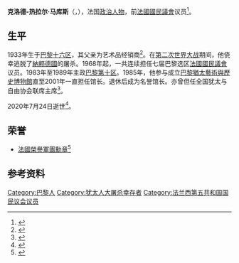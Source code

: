 {{Infobox officeholder
| name          = 克洛德-热拉尔·马库斯
| native_name   = Claude-Gérard Marcus
| image         = Bernard_Quesson_-_Claude-Gérard_Marcus_-_Alain_Juppé_-_Jacques_Chirac_en_1988.jpg
| caption       = 从左至右依次为贝尔纳·克森、克洛德-热拉尔·马库斯、[[阿兰·朱佩|阿兰·朱佩]]、[[雅克·希拉克|雅克·希拉克]]（1988年）
| birth_date    = 1933年8月24日
| birth_place   = [[法国|法国]][[巴黎|巴黎]]
| death_date    = {{Death date and age|df=y|2020|07|24|1933|08|24}}
| death_place   = 法国巴黎
| nationality   = {{FRA}}
| occupation    = [[政治人物|政治人物]]
| party         = [[保衛共和聯盟|保衛共和聯盟]]
| office        = [[國民議會_(法國)|法國國民議會]]议员
| term_start    = 1968年7月11日
| term_end      = 1997年4月21日
| office2       = [[巴黎第十区|巴黎第十区]]区长
| term_start2   = 1983年3月13日
| term_end2     = 1989年3月19日
| predecessor2  = 
| successor2    = 
| awards        = {{法国荣誉军团勋章|type=4}}
}}
'''克洛德-热拉尔·马库斯'''（{{lang-fr|Claude-Gérard Marcus}}，{{bd|1933年|8月24日|2020年|7月24日|catIdx=Marcus}}），法国[[政治人物|政治人物]]，前[[國民議會_(法國)|法國國民議會]]议员<ref>{{cite web|url=http://www.actuj.com/2020-07/france-politique/8780-la-disparition-de-claude-gerard-marcus#|title=La disparition de Claude-Gérard Marcus|date=2020-07-28|work=Actualité Juive|language=fr|accessdate=2020-08-03|archive-date=2020-09-28|archive-url=https://web.archive.org/web/20200928083438/http://www.actuj.com/2020-07/france-politique/8780-la-disparition-de-claude-gerard-marcus|dead-url=no}}</ref>。
==生平==
1933年生于[[巴黎十六区|巴黎十六区]]，其父亲为艺术品经销商<ref>{{cite web|url=https://www.biusante.parisdescartes.fr/sfhm/hsm/HSMx1999x033x003/HSMx1999x033x003x0223.pdf|title=Docteur Paul Marcus (1903-1993) médecin stomatologiste, collectionneur et antiquaire|date=1999|work=Histoire des Sciences Médicales|language=fr|accessdate=2020-08-03|archive-date=2020-07-29|archive-url=https://web.archive.org/web/20200729052129/https://www.biusante.parisdescartes.fr/sfhm/hsm/HSMx1999x033x003/HSMx1999x033x003x0223.pdf|dead-url=no}}</ref>。在[[第二次世界大战|第二次世界大战]]期间，他侥幸逃脱了[[納粹德國|納粹德國]]的屠杀。1968年起，一共连续担任七届巴黎选区[[國民議會_(法國)|法國國民議會]]议员。1983年至1989年主政[[巴黎第十区|巴黎第十区]]。1985年，他参与成立[[巴黎猶太藝術與歷史博物館|巴黎猶太藝術與歷史博物館]]直至2001年一直担任馆长。退休后成为名誉馆长。亦曾但任全国犹太与自由协会联席主席<ref>{{cite web|url=https://tousles10e.files.wordpress.com/2016/02/numecc81riser-jpeg.pdf|title=Claude-Gérard MARCUS|work=Tous Les X|language=fr|accessdate=2020-08-03|archive-date=2020-07-29|archive-url=https://web.archive.org/web/20200729052134/https://tousles10e.files.wordpress.com/2016/02/numecc81riser-jpeg.pdf|dead-url=no}}</ref>。

2020年7月24日逝世<ref>{{cite web|url=https://actu.fr/ile-de-france/paris_75056/claude-gerard-marcus-ancien-depute-de-paris-et-rescape-des-rafles-de-l-occupation-est-mort_35158774.html|title=Claude-Gérard Marcus, ancien député de Paris et rescapé des rafles de l’Occupation, est mort|date=2020-07-25|work=actu.fr|language=fr|accessdate=2020-08-03|archive-date=2020-07-27|archive-url=https://web.archive.org/web/20200727131947/https://actu.fr/ile-de-france/paris_75056/claude-gerard-marcus-ancien-depute-de-paris-et-rescape-des-rafles-de-l-occupation-est-mort_35158774.html|dead-url=no}}</ref>。
==荣誉==
*[[法國榮譽軍團勳章|法國榮譽軍團勳章]]<ref>{{cite web|url=http://www.crif.org/fr/lecrifenaction/Claude-Gerard-Marcus-a-l-honneur6880|title=Claude-Gérard Marcus à l’honneur|date=2006-05-05|work=Crif|language=fr|accessdate=2020-08-03|archive-date=2020-09-24|archive-url=https://web.archive.org/web/20200924142317/http://www.crif.org/fr/lecrifenaction/Claude-Gerard-Marcus-a-l-honneur6880|dead-url=no}}</ref>
==参考资料==
{{reflist}}
{{Authority control}}
{{DEFAULTSORT:Marcus, Claude-Gérard}}
[[Category:巴黎人|Category:巴黎人]]
[[Category:犹太人大屠杀幸存者|Category:犹太人大屠杀幸存者]]
[[Category:法兰西第五共和国国民议会议员|Category:法兰西第五共和国国民议会议员]]